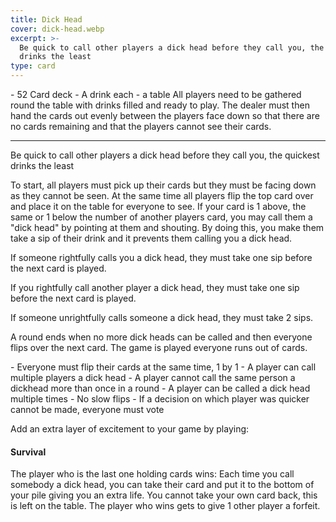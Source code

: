 ```yaml
---
title: Dick Head
cover: dick-head.webp
excerpt: >-
  Be quick to call other players a dick head before they call you, the quickest
  drinks the least
type: card
---
```


<GameHero
  cover="/BeerGoggleGames/images/dick-head.webp"
  alt="Dick Head"
/>

<GameSection title="Equipment" icon="/BeerGoggleGames/images/liquor.webp">
-   52 Card deck
-   A drink each
-   a table
</GameSection>

<GameSection title="Setup" icon="/BeerGoggleGames/images/settings.webp">
All players need to be gathered round the table with drinks filled and ready to play. The dealer must then hand the cards out evenly between the players face down so that there are no cards remaining and that the players cannot see their cards.

* * *
</GameSection>

<GameSection title="Aim of the Game" icon="/BeerGoggleGames/images/target.webp">
<p>Be quick to call other players a dick head before they call you, the quickest drinks the least</p>
</GameSection>

<GameSection title="How to Play" icon="/BeerGoggleGames/images/question.webp">
To start, all players must pick up their cards but they must be facing down as they cannot be seen. At the same time all players flip the top card over and place it on the table for everyone to see. If your card is 1 above, the same or 1 below the number of another players card, you may call them a "dick head" by pointing at them and shouting. By doing this, you make them take a sip of their drink and it prevents them calling you a dick head.

If someone rightfully calls you a dick head, they must take one sip before the next card is played.

If you rightfully call another player a dick head, they must take one sip before the next card is played.

If someone unrightfully calls someone a dick head, they must take 2 sips.

A round ends when no more dick heads can be called and then everyone flips over the next card. The game is played everyone runs out of cards.
</GameSection>

<GameSection title="Rules" icon="/BeerGoggleGames/images/rules.webp">
-   Everyone must flip their cards at the same time, 1 by 1
-   A player can call multiple players a dick head
-   A player cannot call the same person a dickhead more than once in a round
-   A player can be called a dick head multiple times
-   No slow flips
-   If a decision on which player was quicker cannot be made, everyone must vote
</GameSection>

<GameSection title="Special Edition" icon="/BeerGoggleGames/images/special.webp">

<p>Add an extra layer of excitement to your game by playing:</p>

<h4>Survival</h4>

<p>The player who is the last one holding cards wins: Each time you call somebody a dick head, you can take their card and put it to the bottom of your pile giving you an extra life. You cannot take your own card back, this is left on the table. The player who wins gets to give 1 other player a forfeit.</p>
</GameSection>

<ShareButtons title="Dick Head" />

<FeedbackCard>
</FeedbackCard>
